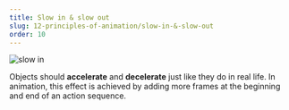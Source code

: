 ```yaml
---
title: Slow in & slow out
slug: 12-principles-of-animation/slow-in-&-slow-out
order: 10
---
```


<SlideTemplate title="slow in & slow out">

![slow in](/gif/slowInOut.gif)

Objects should **accelerate** and **decelerate** just like they do in real life. In
animation, this effect is achieved by adding more frames at the beginning and
end of an action sequence.

</SlideTemplate>
